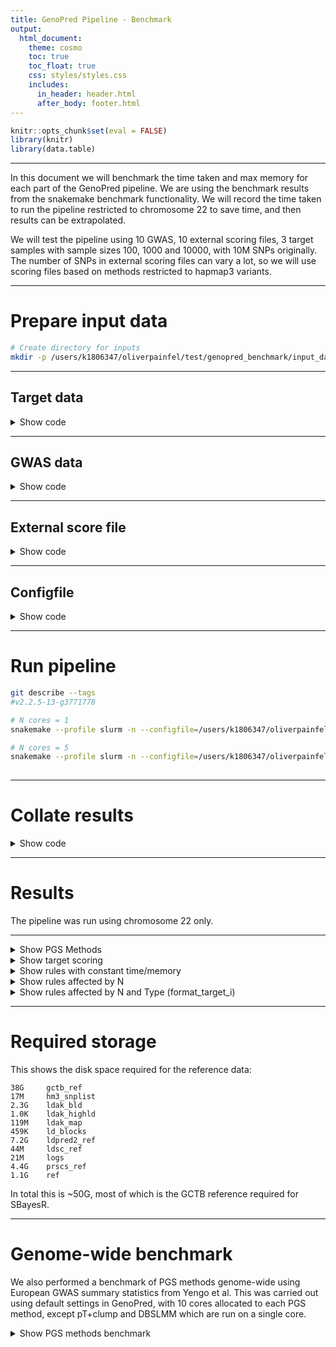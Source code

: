 ```yaml
---
title: GenoPred Pipeline - Benchmark
output: 
  html_document:
    theme: cosmo
    toc: true
    toc_float: true
    css: styles/styles.css
    includes:
      in_header: header.html
      after_body: footer.html
---
```


```r
knitr::opts_chunk$set(eval = FALSE)
library(knitr)
library(data.table)
```

***

In this document we will benchmark the time taken and max memory for each part of the GenoPred pipeline. We are using the benchmark results from the snakemake benchmark functionality. We will record the time taken to run the pipeline restricted to chromosome 22 to save time, and then results can be extrapolated.

We will test the pipeline using 10 GWAS, 10 external scoring files, 3 target samples with sample sizes 100, 1000 and 10000, with 10M SNPs originally. The number of SNPs in external scoring files can vary a lot, so we will use scoring files based on methods restricted to hapmap3 variants.

***

# Prepare input data

```bash
# Create directory for inputs
mkdir -p /users/k1806347/oliverpainfel/test/genopred_benchmark/input_data
```

***

## Target data

<details><summary>Show code</summary>

```r
# Read in previous population probabilities
library(data.table)
ukb_pop <- fread('/scratch/prj/ukbiobank/usr/ollie_pain/ReQC/defining_ancestry/UKBB.Ancestry.model_pred')

# Insert project specific IDs
fam <-fread('/scratch/prj/ukbiobank/ukb82087/genotyped/ukb82087_binary_pre_qc.fam')
fam$row<-1:nrow(fam)
ukb_pop <- merge(ukb_pop, fam[,c('V1','row'), with=F], by.x='FID',by.y='row')

# Identify subset with EUR probability > 0.995
ukb_pop_eur <- ukb_pop[ukb_pop$EUR > 0.995,]
ukb_pop_eur <- data.table(FID = ukb_pop_eur$V1,
                          IID = ukb_pop_eur$V1)

# Remove withdrawals
psam <- fread('/scratch/prj/ukbiobank/ukb82087/imputed/ukb82087_imp_chr22_MAF1_INFO4_v1.psam')
names(psam)[1:2]<-c('FID','IID')
ukb_pop_eur <- ukb_pop_eur[ukb_pop_eur$FID %in% psam$FID,]

# Save keep file listing 100, 1000, and 10000 individuals
write.table(ukb_pop_eur[1:100,], '/users/k1806347/oliverpainfel/test/genopred_benchmark/input_data/ukb_eur_subset_1.keep', col.names = F, row.names = F, quote = F)
write.table(ukb_pop_eur[1:1000,], '/users/k1806347/oliverpainfel/test/genopred_benchmark/input_data/ukb_eur_subset_2.keep', col.names = F, row.names = F, quote = F)
write.table(ukb_pop_eur[1:10000,], '/users/k1806347/oliverpainfel/test/genopred_benchmark/input_data/ukb_eur_subset_3.keep', col.names = F, row.names = F, quote = F)
```

```bash
# Create symlinks to the pgen files resitricted to INFO 0.4 and MAF 0.01
ln -s /scratch/prj/ukbiobank/ukb82087/imputed/ukb82087_imp_chr22_MAF1_INFO4_v1.psam /users/k1806347/oliverpainfel/test/genopred_benchmark/input_data/ukb.chr22.psam
ln -s /scratch/prj/ukbiobank/ukb82087/imputed/ukb82087_imp_chr22_MAF1_INFO4_v1.bgen.bgi /users/k1806347/oliverpainfel/test/genopred_benchmark/input_data/ukb.chr22.bgen.bgi 
ln -s /scratch/prj/ukbiobank/ukb82087/imputed/ukb82087_imp_chr22_MAF1_INFO4_v1.pvar /users/k1806347/oliverpainfel/test/genopred_benchmark/input_data/ukb.chr22.pvar
ln -s /scratch/prj/ukbiobank/ukb82087/imputed/ukb82087_imp_chr22_MAF1_INFO4_v1.pgen /users/k1806347/oliverpainfel/test/genopred_benchmark/input_data/ukb.chr22.pgen
ln -s /scratch/prj/ukbiobank/ukb82087/imputed/ukb82087_imp_chr22_MAF1_INFO4_v1.sample /users/k1806347/oliverpainfel/test/genopred_benchmark/input_data/ukb.chr22.sample

# Subset the plink2 format files
plink2 --pfile /users/k1806347/oliverpainfel/test/genopred_benchmark/input_data/ukb.chr22 \
--keep /users/k1806347/oliverpainfel/test/genopred_benchmark/input_data/ukb_eur_subset_3.keep \
--make-pgen \
--threads 1 \
--out /users/k1806347/oliverpainfel/test/genopred_benchmark/input_data/ukb.subset_3.chr22

plink2 --pfile /users/k1806347/oliverpainfel/test/genopred_benchmark/input_data/ukb.subset_3.chr22 \
--keep /users/k1806347/oliverpainfel/test/genopred_benchmark/input_data/ukb_eur_subset_2.keep \
--make-pgen \
--threads 1 \
--out /users/k1806347/oliverpainfel/test/genopred_benchmark/input_data/ukb.subset_2.chr22

plink2 --pfile /users/k1806347/oliverpainfel/test/genopred_benchmark/input_data/ukb.subset_2.chr22 \
--keep /users/k1806347/oliverpainfel/test/genopred_benchmark/input_data/ukb_eur_subset_1.keep \
--make-pgen \
--threads 1 \
--out /users/k1806347/oliverpainfel/test/genopred_benchmark/input_data/ukb.subset_1.chr22

# Convert to bgen format
plink2 --pfile /users/k1806347/oliverpainfel/test/genopred_benchmark/input_data/ukb.subset_3.chr22 \
--keep /users/k1806347/oliverpainfel/test/genopred_benchmark/input_data/ukb_eur_subset_3.keep \
--export bgen-1.3 \
--threads 1 \
--out /users/k1806347/oliverpainfel/test/genopred_benchmark/input_data/ukb.subset_3.chr22

plink2 --pfile /users/k1806347/oliverpainfel/test/genopred_benchmark/input_data/ukb.subset_2.chr22 \
--keep /users/k1806347/oliverpainfel/test/genopred_benchmark/input_data/ukb_eur_subset_2.keep \
--export bgen-1.3 \
--threads 1 \
--out /users/k1806347/oliverpainfel/test/genopred_benchmark/input_data/ukb.subset_2.chr22

plink2 --pfile /users/k1806347/oliverpainfel/test/genopred_benchmark/input_data/ukb.subset_1.chr22 \
--keep /users/k1806347/oliverpainfel/test/genopred_benchmark/input_data/ukb_eur_subset_1.keep \
--export bgen-1.3 \
--threads 1 \
--out /users/k1806347/oliverpainfel/test/genopred_benchmark/input_data/ukb.subset_1.chr22

# Index the bgen files
/users/k1806347/oliverpainfel/Software/QCTOOL/bgen.tgz/build/apps/bgenix -index -g /users/k1806347/oliverpainfel/test/genopred_benchmark/input_data/ukb.subset_1.chr22.bgen

/users/k1806347/oliverpainfel/Software/QCTOOL/bgen.tgz/build/apps/bgenix -index -g /users/k1806347/oliverpainfel/test/genopred_benchmark/input_data/ukb.subset_2.chr22.bgen

/users/k1806347/oliverpainfel/Software/QCTOOL/bgen.tgz/build/apps/bgenix -index -g /users/k1806347/oliverpainfel/test/genopred_benchmark/input_data/ukb.subset_3.chr22.bgen

# Rename sample file
mv /users/k1806347/oliverpainfel/test/genopred_benchmark/input_data/ukb.subset_1.chr22.sample /users/k1806347/oliverpainfel/test/genopred_benchmark/input_data/ukb.subset_1.sample
mv /users/k1806347/oliverpainfel/test/genopred_benchmark/input_data/ukb.subset_2.chr22.sample /users/k1806347/oliverpainfel/test/genopred_benchmark/input_data/ukb.subset_2.sample
mv /users/k1806347/oliverpainfel/test/genopred_benchmark/input_data/ukb.subset_3.chr22.sample /users/k1806347/oliverpainfel/test/genopred_benchmark/input_data/ukb.subset_3.sample
```

```r

# Create a target_list
target_list <- data.frame(
  name = c('subset_1_plink2', 'subset_2_plink2', 'subset_3_plink2', 'subset_1_bgen', 'subset_2_bgen', 'subset_3_bgen'),
  path = c('/users/k1806347/oliverpainfel/test/genopred_benchmark/input_data/ukb.subset_1', '/users/k1806347/oliverpainfel/test/genopred_benchmark/input_data/ukb.subset_2', '/users/k1806347/oliverpainfel/test/genopred_benchmark/input_data/ukb.subset_3'),
  type = c('plink2','plink2','plink2','bgen','bgen','bgen'),
  indiv_report = c(T, F, F, F, F, F)
)

write.table(target_list, '/users/k1806347/oliverpainfel/test/genopred_benchmark/input_data/target_list.txt', col.names=T, row.names=F, quote=F)

```

</details>

***

## GWAS data

<details><summary>Show code</summary>

```r
# Create GWAS list
gwas_list <-data.frame(name = c('DEPR06','COLL01','BODY04','HEIG03','DIAB05','COAD01','SCLE03','RHEU02','BRCA01','PRCA01'),
                       path = NA,
                       population = 'EUR',
                       n = NA,
                       sampling = c(0.2698322, NA, NA, NA, 0.1675544, 0.3298934, 0.3599529, 0.2463970, 0.5371324, 0.5643190),
                       prevalence = c(0.15, NA, NA, NA, 0.05, 0.03, 0.00164, 0.005, 0.125, 0.125),
                       mean = c(NA,0,0,0,NA,NA,NA,NA,NA,NA),
                       sd = c(NA,1,1,1,NA,NA,NA,NA,NA,NA),
                       label = c('Major Depression','Intelligence','BMI','Height','T2D','CAD','MultiScler','RheuArth','Breast Cancer','Prostate Cancer'))

gwas_list$path <-paste0('/scratch/prj/gwas_sumstats/cleaned/', gwas_list$name,'.gz')
gwas_list$label<-paste0("\"", gwas_list$label, "\"")
write.table(gwas_list, '/users/k1806347/oliverpainfel/test/genopred_benchmark/input_data/gwas_list.txt', col.names=T, row.names=F, quote=F)
```

</details>

***

## External score file

<details><summary>Show code</summary>

```r
# Create a score list
score_list <- data.frame(name=c('PGS003980','PGS003981','PGS003982','PGS003983','PGS003984'),
                         path=NA,
                         label=c('body mass index','inflammatory bowel disease','type 2 diabetes mellitus','breast carcinoma','stroke'))
score_list$label<-paste0("\"", score_list$label, "\"")
write.table(score_list, '/users/k1806347/oliverpainfel/test/genopred_benchmark/input_data/score_list.txt', col.names=T, row.names=F, quote=F)

```

</details>

***

## Configfile

<details><summary>Show code</summary>

```r
config <- c(
  "outdir: /users/k1806347/oliverpainfel/test/genopred_benchmark/output/ncores_1",
  "config_file: /users/k1806347/oliverpainfel/test/genopred_benchmark/input_data/config_ncores1.yaml",
  "gwas_list: /users/k1806347/oliverpainfel/test/genopred_benchmark/input_data/gwas_list.txt",
  "target_list: /users/k1806347/oliverpainfel/test/genopred_benchmark/input_data/target_list.txt",
  "score_list: /users/k1806347/oliverpainfel/test/genopred_benchmark/input_data/score_list.txt",
  "pgs_methods: ['ptclump','dbslmm','prscs','sbayesr','lassosum','ldpred2','megaprs']",
  "testing: chr22",
  "cores_prep_pgs: 1",
  "cores_target_pgs: 1",
  "cores_impute_23andme: 1",
  "cores_outlier_detection: 1"
)
write.table(config, '/users/k1806347/oliverpainfel/test/genopred_benchmark/input_data/config_ncores1.yaml', col.names=F, row.names=F, quote=F)

config <- c(
  "outdir: /users/k1806347/oliverpainfel/test/genopred_benchmark/output/ncores_5",
  "config_file: /users/k1806347/oliverpainfel/test/genopred_benchmark/input_data/config_ncores5.yaml",
  "gwas_list: /users/k1806347/oliverpainfel/test/genopred_benchmark/input_data/gwas_list.txt",
  "target_list: /users/k1806347/oliverpainfel/test/genopred_benchmark/input_data/target_list.txt",
  "score_list: /users/k1806347/oliverpainfel/test/genopred_benchmark/input_data/score_list.txt",
  "pgs_methods: ['ptclump','dbslmm','prscs','sbayesr','lassosum','ldpred2','megaprs']",
  "testing: chr22",
  "cores_prep_pgs: 5",
  "cores_target_pgs: 5",
  "cores_impute_23andme: 5",
  "cores_outlier_detection: 5"
)

write.table(config, '/users/k1806347/oliverpainfel/test/genopred_benchmark/input_data/config_ncores5.yaml', col.names=F, row.names=F, quote=F)
```

</details>

***

# Run pipeline

```bash
git describe --tags 
#v2.2.5-13-g3771778

# N cores = 1
snakemake --profile slurm -n --configfile=/users/k1806347/oliverpainfel/test/genopred_benchmark/input_data/config_ncores1.yaml --use-conda output_all pc_projection outlier_detection

# N cores = 5
snakemake --profile slurm -n --configfile=/users/k1806347/oliverpainfel/test/genopred_benchmark/input_data/config_ncores5.yaml --use-conda output_all pc_projection outlier_detection
  
```

***

# Collate results

<details><summary>Show code</summary>

```r
library(data.table)
library(ggplot2)
library(cowplot)

runs <- c('ncores_1','ncores_5')

bm_dat_all <- NULL
for (run_i in runs) {
  # Identify benchmark files
  bm_files_i <-
    paste0(
      '/users/k1806347/oliverpainfel/test/genopred_benchmark/output/',
      run_i,
      '/reference/benchmarks/',
      list.files(
        paste0(
          '/users/k1806347/oliverpainfel/test/genopred_benchmark/output/',
          run_i,
          '/reference/benchmarks'
        )
      )
    )
  
  # Read in benchmark files
  bm_dat_i <- do.call(rbind, lapply(bm_files_i, function(file) {
    tmp <- fread(file)
    tmp$file <- basename(file)
    return(tmp)
  }))
  
  bm_dat_i$ncores <- as.numeric(gsub('ncores_','',run_i))
  
  bm_dat_all<-rbind(bm_dat_all, bm_dat_i)
  
}

# Read in benchmark data that is configuration independent
bm_files_i <-
  paste0(
    'resources/data/benchmarks/',
    list.files('resources/data/benchmarks')
  )

# Read in benchmark files
bm_dat_i <- do.call(rbind, lapply(bm_files_i, function(file) {
  tmp <- fread(file)
  tmp$file <- basename(file)
  return(tmp)
}))

bm_dat_i$ncores <- 1

bm_dat_all<-rbind(bm_dat_all, bm_dat_i)

# Create rule, n, pgs_method and type columns
bm_dat_all$rule <- gsub('-.*','',bm_dat_all$file)
bm_dat_all$n <- NA
bm_dat_all$type <- NA
bm_dat_all$pgs_method <- NA

bm_dat_all$n[grepl('subset_1', bm_dat_all$file)] <- 100
bm_dat_all$n[grepl('subset_2', bm_dat_all$file)] <- 1000
bm_dat_all$n[grepl('subset_3', bm_dat_all$file)] <- 10000

bm_dat_all$type[grepl('bgen', bm_dat_all$file)] <- 'bgen'
bm_dat_all$type[grepl('plink2', bm_dat_all$file)] <- 'plink2'

bm_dat_all$pgs_method[grepl('ptclump', bm_dat_all$file)] <- 'ptclump'
bm_dat_all$pgs_method[grepl('dbslmm', bm_dat_all$file)] <- 'dbslmm'
bm_dat_all$pgs_method[grepl('ldpred2', bm_dat_all$file)] <- 'ldpred2'
bm_dat_all$pgs_method[grepl('sbayesr', bm_dat_all$file)] <- 'sbayesr'
bm_dat_all$pgs_method[grepl('lassosum', bm_dat_all$file)] <- 'lassosum'
bm_dat_all$pgs_method[grepl('prscs', bm_dat_all$file)] <- 'prscs'
bm_dat_all$pgs_method[grepl('megaprs', bm_dat_all$file)] <- 'megaprs'
bm_dat_all$pgs_method[grepl('external', bm_dat_all$file)] <- 'external'

# Calculate mean time and memory for each rule
bm_dat_summary <- NULL

####
# Split by ncores
####

for (rule_i in c(
  'prep_pgs_ptclump_i',
  'prep_pgs_dbslmm_i',
  'prep_pgs_prscs_i',
  'prep_pgs_megaprs_i',
  'prep_pgs_lassosum_i',
  'prep_pgs_ldpred2_i',
  'prep_pgs_sbayesr_i'
)) {
  bm_dat_all_tmp <-
    bm_dat_all[bm_dat_all$rule == rule_i, ]

    for (ncores_i in unique(bm_dat_all_tmp$ncores)){
      bm_dat_all_tmp_2 <-
        bm_dat_all_tmp[bm_dat_all_tmp$ncores == ncores_i, ]
      
      tmp <- data.table(
        ncores = ncores_i,
        rule = rule_i,
        type = 'any',
        n = 'any',
        pgs_method = 'any',
        mean_time = mean(bm_dat_all_tmp_2$s),
        max_time = max(bm_dat_all_tmp_2$s),
        mean_mem = mean(bm_dat_all_tmp_2$max_rss),
        max_mem = max(bm_dat_all_tmp_2$max_rss)
      )
      bm_dat_summary <- rbind(bm_dat_summary, tmp)
    }
}

####
# Split by ncores and n
####

# Sum across populations for each type

for (rule_i in c(
  'target_pgs_i'
)) {
  bm_dat_all_tmp <-
    bm_dat_all[bm_dat_all$rule == rule_i, ]

    for (n_i in unique(bm_dat_all_tmp$n)) {
      for (ncores_i in unique(bm_dat_all_tmp$ncores)){
        bm_dat_all_tmp_2 <-
          bm_dat_all_tmp[bm_dat_all_tmp$ncores == ncores_i & bm_dat_all_tmp$n == n_i, ]
        for (type_i in unique(bm_dat_all_tmp$type)) {
          bm_dat_all_tmp_2$s[bm_dat_all_tmp_2$type == type_i]<-sum(bm_dat_all_tmp_2$s[bm_dat_all_tmp_2$type == type_i])
        }
        
        tmp <- data.table(
          ncores = ncores_i,
          rule = rule_i,
          type = 'any',
          n = n_i,
          pgs_method = 'all',
          mean_time = mean(bm_dat_all_tmp_2$s),
          max_time = max(bm_dat_all_tmp_2$s),
          mean_mem = mean(bm_dat_all_tmp_2$max_rss),
          max_mem = max(bm_dat_all_tmp_2$max_rss)
        )
        bm_dat_summary <- rbind(bm_dat_summary, tmp)
      }
    }
  }

####
# no split
####

for (rule_i in c(
  'ref_pca_i',
  'sumstat_prep_i',
  'download_pgs_external',
  'prep_pgs_external_i',
  'score_reporter.txt',
  'indiv_report_i'
)) {
  bm_dat_all_tmp <-
    bm_dat_all[bm_dat_all$rule == rule_i, ]

  tmp <- data.table(
    ncores = 'any',
    rule = rule_i,
    type = 'any',
    n = 'any',
    pgs_method = 'any',
    mean_time = mean(bm_dat_all_tmp$s),
    max_time = max(bm_dat_all_tmp$s),
    mean_mem = mean(bm_dat_all_tmp$max_rss),
    max_mem = max(bm_dat_all_tmp$max_rss)
  )
  bm_dat_summary <- rbind(bm_dat_summary, tmp)
}

####
# split by n and type
####

rule_i <- 'format_target_i'
bm_dat_all_tmp <-
  bm_dat_all[bm_dat_all$rule == rule_i, ]
for (n_i in unique(bm_dat_all_tmp$n)) {
  for (type_i in unique(bm_dat_all_tmp$type)) {
    bm_dat_all_tmp2 <-
      bm_dat_all_tmp[
        bm_dat_all_tmp$n == n_i & 
        bm_dat_all_tmp$type == type_i, ]
    
    tmp <- data.table(
      ncores = 'any',
      rule = rule_i,
      type = type_i,
      n = n_i,
      pgs_method = 'any',
      mean_time = mean(bm_dat_all_tmp2$s),
      max_time = max(bm_dat_all_tmp2$s),
      mean_mem = mean(bm_dat_all_tmp2$max_rss),
      max_mem = max(bm_dat_all_tmp2$max_rss)
    )
    bm_dat_summary <- rbind(bm_dat_summary, tmp)
  }
}

####
# split by n
####

for (rule_i in c('ancestry_inference_i','ancestry_reporter','pc_projection_i','sample_report_i','outlier_detection_i')) {
  bm_dat_all_tmp <-
    bm_dat_all[bm_dat_all$rule == rule_i, ]
  for (n_i in unique(bm_dat_all_tmp$n)) {
    bm_dat_all_tmp2 <-
      bm_dat_all_tmp[
        bm_dat_all_tmp$n == n_i, ]
    
    tmp <- data.table(
      ncores = 'any',
      rule = rule_i,
      type = 'any',
      n = n_i,
      pgs_method = 'any',
      mean_time = mean(bm_dat_all_tmp2$s),
      max_time = max(bm_dat_all_tmp2$s),
      mean_mem = mean(bm_dat_all_tmp2$max_rss),
      max_mem = max(bm_dat_all_tmp2$max_rss)
    )
    bm_dat_summary <- rbind(bm_dat_summary, tmp)
  }
}

#################
# Plot
#################
####
# split by ncores
####

bm_dat_summary_i <- bm_dat_summary[bm_dat_summary$rule %in% c(
    'prep_pgs_ptclump_i',
    'prep_pgs_dbslmm_i',
    'prep_pgs_prscs_i',
    'prep_pgs_megaprs_i',
    'prep_pgs_lassosum_i',
    'prep_pgs_ldpred2_i',
    'prep_pgs_sbayesr_i'
  ),]

bm_dat_summary_i$method <- gsub('_i', '', gsub('prep_pgs_','',bm_dat_summary_i$rule))
bm_dat_summary_i<-merge(bm_dat_summary_i, pgs_method_labels, by='method')

pgs_method_time <-
  ggplot(bm_dat_summary_i, aes(x = label, y = mean_time, fill = ncores)) +
  geom_bar(stat = "identity", position = "dodge") +
  labs(x = "PGS Method", y = "Time (seconds)", fill='Cores') +
  theme_half_open() +
  background_grid() +
  theme(axis.text.x = element_text(angle = 45, hjust = 1))

pgs_method_mem <-
  ggplot(bm_dat_summary_i, aes(x = label, y = max_mem, fill = ncores)) +
  geom_bar(stat = "identity", position="dodge") +
  labs(x = "PGS Method", y = "Max Memory (Mb)", fill='Cores') +
  theme_half_open() +
  background_grid() +
  theme(axis.text.x = element_text(angle = 45, hjust = 1))

png('Images/Benchmark/pgs_methods.png', res = 300, width = 1800, height = 1800, units = 'px')
  plot_grid(pgs_method_time, pgs_method_mem, nrow=2)
dev.off()

####
# split by ncores and n
####

bm_dat_summary_i <- bm_dat_summary[bm_dat_summary$rule %in% c(
    'target_pgs_i'
  ),]

target_pgs_time <-
  ggplot(bm_dat_summary_i, aes(x = n, y = mean_time, fill = ncores)) +
  geom_bar(stat = "identity", position = "dodge") +
  labs(x = "N", y = "Time (seconds)", fill='Cores') +
  theme_half_open() +
  background_grid() +
  theme(axis.text.x = element_text(angle = 45, hjust = 1))

target_pgs_mem <-
  ggplot(bm_dat_summary_i, aes(x = n, y = max_mem, fill = ncores)) +
  geom_bar(stat = "identity", position="dodge") +
  labs(x = "N", y = "Max Memory (Mb)", fill='Cores') +
  theme_half_open() +
  background_grid() +
  theme(axis.text.x = element_text(angle = 45, hjust = 1))

png('Images/Benchmark/target_pgs.png', res = 300, width = 1800, height = 1800, units = 'px')
  plot_grid(target_pgs_time, target_pgs_mem, nrow=2)
dev.off()

####
# no split
####

bm_dat_summary_i <- bm_dat_summary[bm_dat_summary$rule %in% c(
    'download_pgs_external',
    'sumstat_prep_i',
    'prep_pgs_external_i',
    'ref_pca_i',
    'indiv_report_i'
  ),]

no_split_time <- 
  ggplot(bm_dat_summary_i, aes(x = rule, y = mean_time, fill = rule)) +
  geom_bar(stat = "identity", position="dodge") +
  labs(x = "Rule", y = "Time (seconds)") +
  theme_half_open() +
  background_grid() +
  theme(axis.text.x = element_text(angle = 45, hjust = 1), legend.position="none")

no_split_mem <- 
  ggplot(bm_dat_summary_i, aes(x = rule, y = max_mem, fill = rule)) +
  geom_bar(stat = "identity", position="dodge") +
  labs(x = "Rule", y = "Max Memory (Mb)") +
  theme_half_open() +
  background_grid() +
  theme(axis.text.x = element_text(angle = 45, hjust = 1), legend.position="none")

png('Images/Benchmark/no_split.png', res = 300, width = 1800, height = 2200, units = 'px')
  plot_grid(no_split_time, no_split_mem, nrow=2)
dev.off()

####
# split by n and type
####

bm_dat_summary_i <- bm_dat_summary[bm_dat_summary$rule %in% c('format_target_i'),]

n_type_split_time <- 
  ggplot(bm_dat_summary_i, aes(x = n, y = mean_time, fill = type)) +
  geom_bar(stat = "identity", position="dodge") +
  labs(x = "Rule", y = "Time (seconds)", fill = 'Type') +
  theme_half_open() +
  background_grid() +
  theme(axis.text.x = element_text(angle = 45, hjust = 1))

n_type_split_mem <- 
  ggplot(bm_dat_summary_i, aes(x = n, y = max_mem, fill = type)) +
  geom_bar(stat = "identity", position="dodge") +
  labs(x = "Rule", y = "Max Memory (Mb)", fill = 'Type') +
  theme_half_open() +
  background_grid() +
  theme(axis.text.x = element_text(angle = 45, hjust = 1))

png('Images/Benchmark/n_type_split.png', res = 300, width = 1800, height = 1800, units = 'px')
  plot_grid(n_type_split_time, n_type_split_mem, nrow=2)
dev.off()

####
# split by n
####

bm_dat_summary_i <-
  bm_dat_summary[bm_dat_summary$rule %in% c(
    'ancestry_inference_i',
    'pc_projection_i',
    'sample_report_i',
    'outlier_detection_i'
  ), ]

n_split_time <- 
  ggplot(bm_dat_summary_i, aes(x = rule, y = mean_time, fill = n)) +
  geom_bar(stat = "identity", position="dodge") +
  labs(x = "Rule", y = "Time (seconds)") +
  theme_half_open() +
  background_grid() +
  theme(axis.text.x = element_text(angle = 45, hjust = 1))

n_split_mem <- 
  ggplot(bm_dat_summary_i, aes(x = rule, y = max_mem, fill = n)) +
  geom_bar(stat = "identity", position="dodge") +
  labs(x = "Rule", y = "Max Memory (Mb)") +
  theme_half_open() +
  background_grid() +
  theme(axis.text.x = element_text(angle = 45, hjust = 1))

png('Images/Benchmark/n_split.png', res = 300, width = 1800, height = 2200, units = 'px')
  plot_grid(n_split_time, n_split_mem, nrow=2)
dev.off()

```
</details>

***

# Results

The pipeline was run using chromosome 22 only.

***

<details><summary>Show PGS Methods</summary>

<div class="centered-container">
<div class="rounded-image-container" style="width: 50%;">
![Rules affected by N cores and PGS method](Images/Benchmark/pgs_methods.png)
</div>
</div>

<div class="note-box">

**Note:** SBayesR and DBSLMM would capitalise on multiple cores when running on multiple chromosomes. pT+clump is not implemented in parallel, since they are already fast.

</div>

</details>

<details><summary>Show target scoring</summary>

<div class="centered-container">
<div class="rounded-image-container" style="width: 50%;">
![Rules affected by N cores and target sample size](Images/Benchmark/target_pgs.png)
</div>
</div>

<div class="note-box">

**Note:** target_pgs_i resources vary according to the number of pgs_methods and scores requested. In this benchmark, 4586 scores were computed for each individual.

</div>

</details>

<details><summary>Show rules with constant time/memory</summary>

<div class="centered-container">
<div class="rounded-image-container" style="width: 50%;">
![Rules with constant time/memory](Images/Benchmark/no_split.png)
</div>
</div>

</details>

<details><summary>Show rules affected by N</summary>

<div class="centered-container">
<div class="rounded-image-container" style="width: 50%;">
![Rules affected by target sample size](Images/Benchmark/n_split.png)
</div>
</div>

</details>

<details><summary>Show rules affected by N and Type (format_target_i)</summary>


<div class="centered-container">
<div class="rounded-image-container" style="width: 50%;">
![Rules affected by target sample size and genotype data format](Images/Benchmark/n_type_split.png)
</div>
</div>

</details>

***

# Required storage

This shows the disk space required for the reference data:

```{}
38G     gctb_ref
17M     hm3_snplist
2.3G    ldak_bld
1.0K    ldak_highld
119M    ldak_map
459K    ld_blocks
7.2G    ldpred2_ref
44M     ldsc_ref
21M     logs
4.4G    prscs_ref
1.1G    ref
```

In total this is ~50G, most of which is the GCTB reference required for SBayesR. 

***

# Genome-wide benchmark

We also performed a benchmark of PGS methods genome-wide using European GWAS summary statistics from Yengo et al. This was carried out using default settings in GenoPred, with 10 cores allocated to each PGS method, except pT+clump and DBSLMM which are run on a single core.

<details><summary>Show PGS methods benchmark</summary>

<div class="centered-container">
<div class="rounded-image-container" style="width: 50%;">
![PGS methods run genome-wide](Images/OpenSNP/time_cpu_bench_pgs_methods.png)
</div>
</div>

<div class="note-box">

**Note:** pT+clump is run using 1 core. All other methods are run using 10 cores.

</div>

</details>

